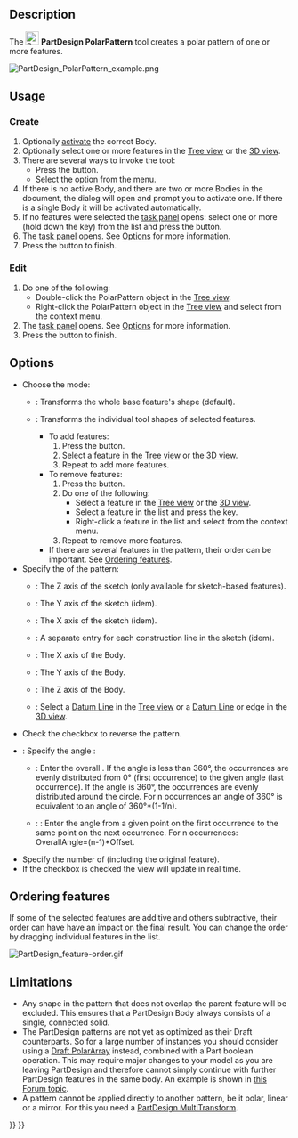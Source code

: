 <languages/>

{{Docnav
|[[PartDesign_LinearPattern|Linear Pattern]]
|[[PartDesign_MultiTransform|Create MultiTransform]]
|[[PartDesign_Workbench|PartDesign]]
|IconL=PartDesign_LinearPattern.svg
|IconR=PartDesign_MultiTransform.svg
|IconC=Workbench_PartDesign.svg
}}

{{GuiCommand
|Name=PartDesign PolarPattern
|MenuLocation=Part Design → Apply a pattern → PolarPattern
|Workbenches=[[PartDesign_Workbench|PartDesign]]
|SeeAlso=[[PartDesign_MultiTransform|PartDesign MultiTransform]]
}}

==Description==

The [[Image:PartDesign_PolarPattern.svg|24px]] '''PartDesign PolarPattern''' tool creates a polar pattern of one or more features.

[[File:PartDesign PolarPattern example.png|none]]
{{Caption|A slot-shaped pocket (B) made on top of a base pad (A, also referred to as support) is used for a polar pattern. The result (C) is shown on the right.}}

==Usage==

=== Create ===

# Optionally [[PartDesign_Body#Active_status|activate]] the correct Body.
# Optionally select one or more features in the [[Tree_view|Tree view]] or the [[3D_view|3D view]].
# There are several ways to invoke the tool:
#* Press the {{Button|[[Image:PartDesign_PolarPattern.svg|16px]] [[PartDesign_PolarPattern|PolarPattern]]}} button.
#* Select the {{MenuCommand|Part Design → Apply a pattern → [[Image:PartDesign_PolarPattern.svg|16px]] PolarPattern}} option from the menu.
# If there is no active Body, and there are two or more Bodies in the document, the {{MenuCommand|Active Body Required}} dialog will open and prompt you to activate one. If there is a single Body it will be activated automatically.
# If no features were selected the {{MenuCommand|Select feature}} [[Task_panel|task panel]] opens: select one or more (hold down the {{KEY|Ctrl}} key) from the list and press the {{Button|OK}} button.
# The {{MenuCommand|PolarPattern parameters}} [[Task_panel|task panel]] opens. See [[#Options|Options]] for more information.
# Press the {{Button|OK}} button to finish.

=== Edit ===

# Do one of the following:
#* Double-click the PolarPattern object in the [[Tree_view|Tree view]].
#* Right-click the PolarPattern object in the [[Tree_view|Tree view]] and select {{MenuCommand|Edit PolarPattern}} from the context menu.
# The {{MenuCommand|PolarPattern parameters}} [[Task_panel|task panel]] opens. See [[#Options|Options]] for more information.
# Press the {{Button|OK}} button to finish.

==Options==

* Choose the mode:
** {{MenuCommand|Transform body}}: Transforms the whole base feature's shape (default). {{Version|1.0}}
** {{MenuCommand|Transform tool shapes}}: Transforms the individual tool shapes of selected features.
*** To add features:
***# Press the {{Button|Add feature}} button.
***# Select a feature in the [[Tree_view|Tree view]] or the [[3D_view|3D view]].
***# Repeat to add more features.
*** To remove features:
***# Press the {{Button|Remove feature}} button.
***# Do one of the following:
***#* Select a feature in the [[Tree_view|Tree view]] or the [[3D_view|3D view]].
***#* Select a feature in the list and press the {{KEY|Del}} key.
***#* Right-click a feature in the list and select {{MenuCommand|Remove}} from the context menu.
***# Repeat to remove more features.
*** If there are several features in the pattern, their order can be important. See [[#Ordering_features|Ordering features]].
* Specify the {{MenuCommand|Axis}} of the pattern:
** {{MenuCommand|Normal sketch axis}}: The Z axis of the sketch (only available for sketch-based features).
** {{MenuCommand|Vertical sketch axis}}: The Y axis of the sketch (idem).
** {{MenuCommand|Horizontal sketch axis}}: The X axis of the sketch (idem).
** {{MenuCommand|Construction line #}}: A separate entry for each construction line in the sketch (idem).
** {{MenuCommand|Base X axis}}: The X axis of the Body.
** {{MenuCommand|Base Y axis}}: The Y axis of the Body.
** {{MenuCommand|Base Z axis}}: The Z axis of the Body.
** {{MenuCommand|Select reference...}}: Select a [[PartDesign_Line|Datum Line]] in the [[Tree_view|Tree view]] or a [[PartDesign_Line|Datum Line]] or edge in the [[3D_view|3D view]].
* Check the {{MenuCommand|Reverse direction}} checkbox to reverse the pattern.
* {{Version|1.0}}: Specify the angle {{MenuCommand|Mode}}:
** {{MenuCommand|Overall Angle}}: Enter the overall {{MenuCommand|Angle}}. If the angle is less than 360°, the occurrences are evenly distributed from 0° (first occurrence) to the given angle (last occurrence). If the angle is 360°, the occurrences are evenly distributed around the circle. For n occurrences an angle of 360° is equivalent to an angle of 360°*(1-1/n).
** {{Version|1.0}}: {{MenuCommand|Offset Angle}}: Enter the {{MenuCommand|Offset}} angle from a given point on the first occurrence to the same point on the next occurrence. For n occurrences: OverallAngle=(n-1)*Offset.
* Specify the number of {{MenuCommand|Occurrences}} (including the original feature).
* If the {{MenuCommand|Update view}} checkbox is checked the view will update in real time.

== Ordering features ==

If some of the selected features are additive and others subtractive, their order can have have an impact on the final result. You can change the order by dragging individual features in the list.

[[File:PartDesign_feature-order.gif]]
{{Caption|Effect of the feature order}}

==Limitations==

* Any shape in the pattern that does not overlap the parent feature will be excluded. This ensures that a PartDesign Body always consists of a single, connected solid.
* The PartDesign patterns are not yet as optimized as their Draft counterparts. So for a large number of instances you should consider using a [[Draft_PolarArray|Draft PolarArray]] instead, combined with a Part boolean operation. This may require major changes to your model as you are leaving PartDesign and therefore cannot simply continue with further PartDesign features in the same body. An example is shown in [https://forum.freecad.org/viewtopic.php?f=3&t=55192 this Forum topic].
* A pattern cannot be applied directly to another pattern, be it polar, linear or a mirror. For this you need a [[PartDesign_MultiTransform|PartDesign MultiTransform]].


{{Docnav
|[[PartDesign_LinearPattern|Linear Pattern]]
|[[PartDesign_MultiTransform|Create MultiTransform]]
|[[PartDesign_Workbench|PartDesign]]
|IconL=PartDesign_LinearPattern.svg
|IconR=PartDesign_MultiTransform.svg
|IconC=Workbench_PartDesign.svg
}}

{{PartDesign Tools navi{{#translation:}}}}
{{Userdocnavi{{#translation:}}}}